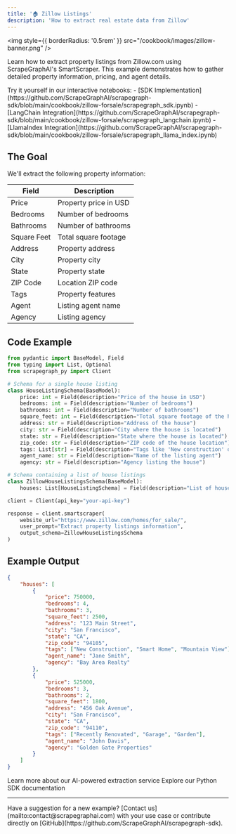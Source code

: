 ```yaml
---
title: '🏠 Zillow Listings'
description: 'How to extract real estate data from Zillow'
---
```


<img
  style={{ borderRadius: '0.5rem' }}
  src="/cookbook/images/zillow-banner.png"
/>

Learn how to extract property listings from Zillow.com using ScrapeGraphAI's SmartScraper. This example demonstrates how to gather detailed property information, pricing, and agent details.

<Note>
Try it yourself in our interactive notebooks:
- [SDK Implementation](https://github.com/ScrapeGraphAI/scrapegraph-sdk/blob/main/cookbook/zillow-forsale/scrapegraph_sdk.ipynb)
- [LangChain Integration](https://github.com/ScrapeGraphAI/scrapegraph-sdk/blob/main/cookbook/zillow-forsale/scrapegraph_langchain.ipynb)
- [LlamaIndex Integration](https://github.com/ScrapeGraphAI/scrapegraph-sdk/blob/main/cookbook/zillow-forsale/scrapegraph_llama_index.ipynb)
</Note>

## The Goal

We'll extract the following property information:

| Field | Description |
| ----- | ----------- |
| Price | Property price in USD |
| Bedrooms | Number of bedrooms |
| Bathrooms | Number of bathrooms |
| Square Feet | Total square footage |
| Address | Property address |
| City | Property city |
| State | Property state |
| ZIP Code | Location ZIP code |
| Tags | Property features |
| Agent | Listing agent name |
| Agency | Listing agency |

## Code Example

```python
from pydantic import BaseModel, Field
from typing import List, Optional
from scrapegraph_py import Client

# Schema for a single house listing
class HouseListingSchema(BaseModel):
    price: int = Field(description="Price of the house in USD")
    bedrooms: int = Field(description="Number of bedrooms")
    bathrooms: int = Field(description="Number of bathrooms")
    square_feet: int = Field(description="Total square footage of the house")
    address: str = Field(description="Address of the house")
    city: str = Field(description="City where the house is located")
    state: str = Field(description="State where the house is located")
    zip_code: str = Field(description="ZIP code of the house location")
    tags: List[str] = Field(description="Tags like 'New construction' or 'Large garage'")
    agent_name: str = Field(description="Name of the listing agent")
    agency: str = Field(description="Agency listing the house")

# Schema containing a list of house listings
class ZillowHouseListingsSchema(BaseModel):
    houses: List[HouseListingSchema] = Field(description="List of house listings on Zillow or similar platforms")

client = Client(api_key="your-api-key")

response = client.smartscraper(
    website_url="https://www.zillow.com/homes/for_sale/",
    user_prompt="Extract property listings information",
    output_schema=ZillowHouseListingsSchema
)
```

## Example Output

```json
{
    "houses": [
        {
            "price": 750000,
            "bedrooms": 4,
            "bathrooms": 3,
            "square_feet": 2500,
            "address": "123 Main Street",
            "city": "San Francisco",
            "state": "CA",
            "zip_code": "94105",
            "tags": ["New Construction", "Smart Home", "Mountain View"],
            "agent_name": "Jane Smith",
            "agency": "Bay Area Realty"
        },
        {
            "price": 525000,
            "bedrooms": 3,
            "bathrooms": 2,
            "square_feet": 1800,
            "address": "456 Oak Avenue",
            "city": "San Francisco",
            "state": "CA",
            "zip_code": "94110",
            "tags": ["Recently Renovated", "Garage", "Garden"],
            "agent_name": "John Davis",
            "agency": "Golden Gate Properties"
        }
    ]
}
```

<CardGroup cols={2}>
  <Card
    title="SmartScraper"
    icon="robot"
    href="/services/smartscraper"
  >
    Learn more about our AI-powered extraction service
  </Card>
  <Card
    title="Python SDK"
    icon="python"
    href="/sdks/python"
  >
    Explore our Python SDK documentation
  </Card>
</CardGroup>

---

<Note>
Have a suggestion for a new example? [Contact us](mailto:contact@scrapegraphai.com) with your use case or contribute directly on [GitHub](https://github.com/ScrapeGraphAI/scrapegraph-sdk).
</Note>
